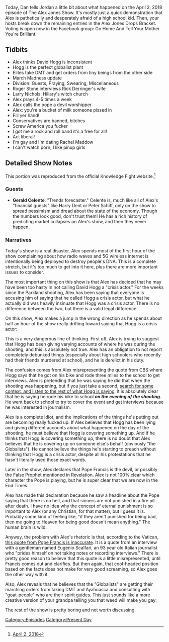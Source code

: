 {{DEFAULTSORT:
    #_EPISODE_0145:April 2, 2018
}}{{Episode
    | title           = April 2, 2018
    | caption         = Listen to this episode on [https://knowledgefight.libsyn.com/knowledge-fight-april-2-the-drops-bracket Libsyn] [https://open.spotify.com/episode/16Mj3W219eiN7UrEKXO4cT Spotify]
    | episodeNumber   = 145
    | length          = 00:50:29
    | airDate         = April 4, 2018
    | coverageDate    = April 2, 2018
    | episodeType     = [[:Category:Present Day|Present Day]]
    | appearance      = [[David Hogg]], [[Roger Stone]], [[Rick Derringer's wife]], [[Larry Nichols]], [[Rachel Maddow]]
    | beverage        = White Claw
    | oocDrop         = What is he, a fag?
    | previousEpisode = [[144: March 25-31, Part 2]]
    | nextEpisode     = [[146: April 4, 2018]]
}}

{{Stub}}

Today, Dan tells Jordan a little bit about what happened on the April 2, 2018 episode of The Alex Jones Show. It's mostly just a quick demonstration that Alex is pathetically and desperately afraid of a high school kid. Then, your hosts break down the remaining entries in the Alex Jones Drops Bracket. Voting is open now in the Facebook group: Go Home And Tell Your Mother You're Brilliant.

==Tidbits==

*Alex thinks David Hogg is inconsistent
*Hogg is the perfect globalist plant
*Elites take DMT and get orders from tiny beings from the other side
*March Madness update
*Division: Guests, Praying, Swearing, Miscellaneous
*Roger Stone interviews Rick Derringer's wife
*Larry Nichols: Hillary's witch church
*Alex prays 4-5 times a week
*Alex calls the pope a devil worshipper
*Alex: you're a bucket of milk someone pissed in
*Fill yer hand!
*Conservatives are banned, bitches
*Screw America you fucker
*I got me a rock and roll band it's a free for all!
*Act liberal!
*I'm gay and I'm dating Rachel Maddow
*I can't watch porn, I like pinup girls

==Detailed Show Notes==

This portion was reproduced from the official Knowledge Fight website.<ref>[https://knowledgefight.com/the-past/2018/4/2/april-2-2018 April 2, 2018]</ref>

===Guests===

*'''Gerald Celente''': "Trends forecaster." Celente is, much like all of Alex's "financial guests" like Harry Dent or Peter Schiff, only on the show to spread pessimism and dread about the state of the economy. Though the numbers look good, don't trust them! He has a rich history of predicting market collapses on Alex's show, and then they never happen.

===Narratives===

Today's show is a real disaster. Alex spends most of the first hour of the show complaining about how radio waves and 5G wireless internet is intentionally being deployed to destroy people's DNA. This is a complete stretch, but it's too much to get into it here, plus there are more important issues to consider.

The most important thing on this show is that Alex has decided that he may have been too hasty in not calling David Hogg a "crisis actor." For the weeks since the Parkland shooting, Alex has been saying that everyone is accusing him of saying that he called Hogg a crisis actor, but what he actually did was heavily insinuate that Hogg was a crisis actor. There is no difference between the two, but there is a valid legal difference.

On this show, Alex makes a jump in the wrong direction as he spends about half an hour of the show really drifting toward saying that Hogg is a crisis actor:

This is a very dangerous line of thinking. First off, Alex is trying to suggest that Hogg has been giving varying accounts of where he was during the shooting, and this is absolutely not true. Alex has an obligation to not report completely debunked things (especially about high schoolers who recently had their friends murdered at school), and he is derelict in his duty.

The confusion comes from Alex misrepresenting the quote from CBS where Hogg says that he got on his bike and rode three miles to the school to get interviews. Alex is pretending that he was saying he did that when the shooting was happening, but if you just take a second, [https://www.vox.com/policy-and-politics/2018/2/20/17030294/florida-shooting-survivor-david-hogg-gun-control search for some context, and listen to the rest of what Hogg is saying], it is absolutely clear that he is saying he rode his bike to school '''''on the evening of the shooting'''''. He went back to school to try to cover the event and get interviews because he was interested in journalism.

Alex is a complete idiot, and the implications of the things he's putting out are becoming really fucked up. If Alex believes that Hogg has been lying and giving different accounts about what happened on the day of the shooting, he must believe that Hogg is covering something up. And if he thinks that Hogg is covering something up, there is no doubt that Alex believes that he is covering up on someone else's behalf (obviously "the Globalists"). He cannot believe the things he's starting to preach without thinking that Hogg is a crisis actor, despite all his protestations that he hasn't literally used those exact words.

Later in the show, Alex declares that Pope Francis is the devil, or possibly the False Prophet mentioned in Revelation. Alex is not 100% clear which character the Pope is playing, but he is super clear that we are now in the End Times.

Alex has made this declaration because he saw a headline about the Pope saying that there is no hell, and that sinners are not punished in a fire pit after death. I have no idea why the concept of eternal punishment is so important to Alex (or any Christian, for that matter), but I guess it is. Probably some kind of feeling like, "if they aren't punished for being bad, then me going to Heaven for being good doesn't mean anything." The human brain is wild.

Anyway, the problem with Alex's rhetoric is that, according to the Vatican, [https://www.thecut.com/2018/03/did-pope-francis-really-say-there-is-no-hell.html this quote from Pope Francis is inaccurate]. It is a quote from an interview with a gentleman named Eugenio Scalfari, an 93 year old Italian journalist who "prides himself on not taking notes or recording interviews." There is pretty good reason to believe that this quote is a little misrepresented, until Francis comes out and clarifies. But then again, that cool-headed position based on the facts does not make for very good screaming, so Alex goes the other way with it.

Also, Alex reveals that he believes that the "Globalists" are getting their marching orders from taking DMT and Ayahuasca and consulting with "goat-people" who are their spirit guides. This just sounds like a more creative version of your grandpa telling you that weed will make you gay:

The rest of the show is pretty boring and not worth discussing.

[[Category:Episodes]]
[[Category:Present Day]]
